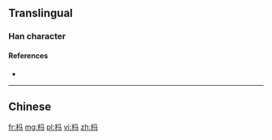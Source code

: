 {{also|榪}}
==Translingual==

===Han character===
{{Han char|rn=75|rad=木|as=03|sn=7|four=|canj=DNVM|ids=⿰木马}}

====References====
* {{Han ref|kx=0513.011|hdz=21163.041|uh=6769|ud=26473}}

----

==Chinese==
{{zh-see|榪}}

[[fr:杩]]
[[mg:杩]]
[[pl:杩]]
[[vi:杩]]
[[zh:杩]]